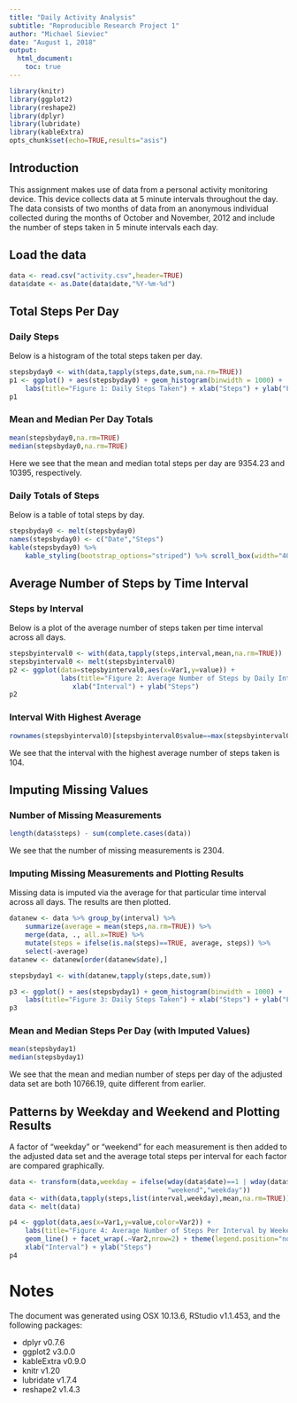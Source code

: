 ```yaml
---
title: "Daily Activity Analysis"
subtitle: "Reproducible Research Project 1"
author: "Michael Sieviec"
date: "August 1, 2018"
output: 
  html_document: 
    toc: true
---
```


```r
library(knitr)
library(ggplot2)
library(reshape2)
library(dplyr)
library(lubridate)
library(kableExtra)
opts_chunk$set(echo=TRUE,results="asis")
```

## Introduction

This assignment makes use of data from a personal activity monitoring device. This device collects data at 5 minute intervals throughout the day. The data consists of two months of data from an anonymous individual collected during the months of October and November, 2012 and include the number of steps taken in 5 minute intervals each day.

## Load the data
```r
data <- read.csv("activity.csv",header=TRUE)
data$date <- as.Date(data$date,"%Y-%m-%d")
```

## Total Steps Per Day
### Daily Steps
Below is a histogram of the total steps taken per day.
```r
stepsbyday0 <- with(data,tapply(steps,date,sum,na.rm=TRUE))
p1 <- ggplot() + aes(stepsbyday0) + geom_histogram(binwidth = 1000) + 
    labs(title="Figure 1: Daily Steps Taken") + xlab("Steps") + ylab("Frequency")
p1
```

### Mean and Median Per Day Totals
``` r
mean(stepsbyday0,na.rm=TRUE)
median(stepsbyday0,na.rm=TRUE)
```

Here we see that the mean and median total steps per day are 9354.23 and 10395,
respectively.

### Daily Totals of Steps
Below is a table of total steps by day.
```r
stepsbyday0 <- melt(stepsbyday0)
names(stepsbyday0) <- c("Date","Steps")
kable(stepsbyday0) %>% 
    kable_styling(bootstrap_options="striped") %>% scroll_box(width="400px",height="300px")
```

## Average Number of Steps by Time Interval
### Steps by Interval
Below is a plot of the average number of steps taken per time interval across 
all days.
```r
stepsbyinterval0 <- with(data,tapply(steps,interval,mean,na.rm=TRUE))
stepsbyinterval0 <- melt(stepsbyinterval0)
p2 <- ggplot(data=stepsbyinterval0,aes(x=Var1,y=value)) + 
             labs(title="Figure 2: Average Number of Steps by Daily Interval") + geom_line() + 
                xlab("Interval") + ylab("Steps")
p2
```

### Interval With Highest Average
```r
rownames(stepsbyinterval0)[stepsbyinterval0$value==max(stepsbyinterval0$value)]
```

We see that the interval with the highest average number of steps taken is 104.

## Imputing Missing Values
### Number of Missing Measurements
```r
length(data$steps) - sum(complete.cases(data))
```

We see that the number of missing measurements is 2304.

### Imputing Missing Measurements and Plotting Results
Missing data is imputed via the average for that particular time interval across all 
days. The results are then plotted.
```r
datanew <- data %>% group_by(interval) %>% 
    summarize(average = mean(steps,na.rm=TRUE)) %>% 
    merge(data, ., all.x=TRUE) %>%
    mutate(steps = ifelse(is.na(steps)==TRUE, average, steps)) %>%
    select(-average)
datanew <- datanew[order(datanew$date),]

stepsbyday1 <- with(datanew,tapply(steps,date,sum))

p3 <- ggplot() + aes(stepsbyday1) + geom_histogram(binwidth = 1000) + 
    labs(title="Figure 3: Daily Steps Taken") + xlab("Steps") + ylab("Frequency")
p3
```

### Mean and Median Steps Per Day (with Imputed Values)
```r
mean(stepsbyday1)
median(stepsbyday1)
```

We see that the mean and median number of steps per day of the adjusted data set
are both 10766.19, quite different from earlier.

## Patterns by Weekday and Weekend and Plotting Results
A factor of "weekday" or "weekend" for each measurement is then added to the 
adjusted data set and the average total steps per interval for each factor are compared graphically.
```r
data <- transform(data,weekday = ifelse(wday(data$date)==1 | wday(data$date)==7,
                                        "weekend","weekday"))
data <- with(data,tapply(steps,list(interval,weekday),mean,na.rm=TRUE))
data <- melt(data)

p4 <- ggplot(data,aes(x=Var1,y=value,color=Var2)) + 
    labs(title="Figure 4: Average Number of Steps Per Interval by Weekend/Weekday") + 
    geom_line() + facet_wrap(.~Var2,nrow=2) + theme(legend.position="none") + 
    xlab("Interval") + ylab("Steps")
p4
```

# Notes

The document was generated using OSX 10.13.6, RStudio v1.1.453, and the following packages:

* dplyr v0.7.6
* ggplot2 v3.0.0
* kableExtra v0.9.0
* knitr v1.20
* lubridate v1.7.4
* reshape2 v1.4.3